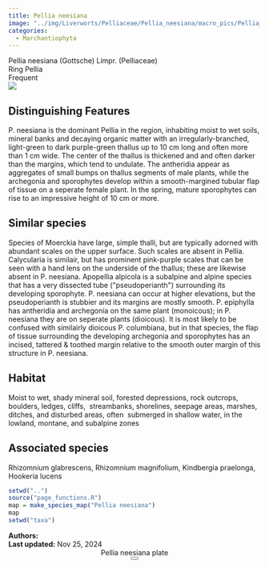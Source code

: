 ```yaml
---
title: Pellia neesiana
image: "../img/Liverworts/Pelliaceae/Pellia_neesiana/macro_pics/Pellia_neesiana_JR_01.jpg"
categories:
  - Marchantiophyta
---
```


<div class="info-panel">
 <div class="info-top">
  <div class="taxon-scientific"><span class="taxon-name">Pellia neesiana</span> <span class="taxon-authority">(Gottsche) Limpr.</span> <span class="taxon-family">(Pelliaceae)</span></div>
  <div class="taxon-common">Ring Pellia</div>
 </div>
 <div class="info-bottom">
  <div class="taxon-qnd"></div>
  <div class="taxon-abundance">Frequent</div>
 </div>
</div>
<div class="imerss-content-frame">
 <div class="imerss-image-header">
  <div class="imerss-image-holder imerss-column-left" data-toggle="tooltip" style="background-image: url(../img/Liverworts/Pelliaceae/Pellia_neesiana/macro_pics/Pellia_neesiana_JR_01.jpg)" title="John Reynolds">
  </div>

  <div class="imerss-image-holder imerss-column-right" data-toggle="tooltip" style="background-image: url(../img/Liverworts/Pelliaceae/Pellia_neesiana/macro_pics/Pellia_neesiana_JR_02.jpg)" title="John Reynolds">
  </div>
 
 </div>
 <div class="imerss-content-lower">
  <div class="imerss-column-left">
  <div class="tab-microscope" data-micromodal-trigger="modal-plate">
  <img src="../img/bryo guide microscope.png"/>
  </div>

<h2>Distinguishing Features</h2>

P. neesiana is the dominant Pellia in the region, inhabiting moist to wet soils, mineral banks and decaying organic matter with an irregularly-branched, light-green to dark purple-green thallus up to 10 cm long and often more than 1 cm wide. The center of the thallus is thickened and and often darker than the margins, which tend to undulate. The antheridia appear as aggregates of small bumps on thallus segments of male plants, while the archegonia and sporophytes develop within a smooth-margined tubular flap of tissue on a seperate female plant. In the spring, mature sporophytes can rise to an impressive height of 10 cm or more. 

<h2>Similar species</h2>

Species of Moerckia have large, simple thalli, but are typically adorned with abundant scales on the upper surface. Such scales are absent in Pellia. Calycularia is similair, but has prominent pink-purple scales that can be seen with a hand lens on the underside of the thallus; these are likewise absent in P. neesiana. Apopellia alpicola is a subalpine and alpine species that has a very dissected tube (&quot;pseudoperianth&quot;) surrounding its developing sporophyte. P. neesiana can occur at higher elevations, but the pseudoperianth is stubbier and its margins are mostly smooth. P. epiphylla has antheridia and archegonia on the same plant (monoicous); in P. neesiana they are on seperate plants (dioicous). It is most likely to be confused with similairly dioicous P. columbiana, but in that species, the flap of tissue surrounding the developing archegonia and sporophytes has an incised, tattered &amp; toothed margin relative to the smooth outer margin of this structure in P. neesiana.

<h2>Habitat</h2>

Moist to wet, shady mineral soil, forested depressions, rock outcrops, boulders, ledges, cliffs,  streambanks, shorelines, seepage areas, marshes, ditches, and disturbed areas, often   submerged in shallow water, in the lowland, montane, and subalpine zones 

<h2>Associated species</h2>

Rhizomnium glabrescens, Rhizomnium magnifolium, Kindbergia praelonga, Hookeria lucens
</div>

<div class="imerss-column-right">

<div class="imerss-image-holder imerss-column-right" data-toggle="tooltip" style="background-image: url(../img/Liverworts/Pelliaceae/Pellia_neesiana/macro_pics/Pellia_neesiana_DT_01.jpeg)" title="Daniel Tucker">
</div>

<div class="imerss-map-holder">
```r
setwd("..")
source("page_functions.R")
map = make_species_map("Pellia neesiana")
map
setwd("taxa")
```
</div>

</div>

</div>
</div>

<div class="taxon-footer">
 <div class="taxon-authors"><b>Authors:</b> <span></span></div>
 <div class="taxon-update"><b>Last updated:</b> <span>Nov 25, 2024</span></div>
</div>

<div class="modal micromodal-slide" id="modal-plate" aria-hidden="true">
 <div class="modal__overlay" tabindex="-1" data-micromodal-close>
  <div class="modal__container" role="dialog" aria-modal="true" aria-labelledby="modal-plate-title" >
   <header class="modal__header">
   <div class="modal__title" id="modal-plate-title">
  Pellia neesiana plate
   </div>
   <button class="modal__close" aria-label="Close" data-micromodal-close></button>
   </header>
  <div class="modal__content" id="modal-plate-content">
   <div class="imerss-image-holder" data-toggle="tooltip" style="background-image: url(../img/)" title="">
  </div>
  </div>
  </div>
 </div>
</div>

<script src="../js/micromodal.min.js"></script>
<link href="../css/style-taxon.css" rel="stylesheet">
<link href="../css/micromodal.css" rel="stylesheet">

<script>
MicroModal.init();
</script>

